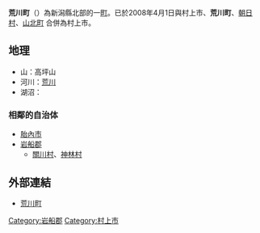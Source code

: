 {{Unreferenced|time=2021-02-14T05:31:42+00:00}}
{{日本町村 (廢除)|
自治體名=荒川|
町村=町|
町村章=|
日文原名=荒川町|
平假名=あらかわまち|
羅馬字拼音=Arakawa-machi|
都道府縣=新潟縣|
支廳=|
郡=岩船郡|
廢除時間=2008年4月1日|
廢除理由=新設合併|
廢除時處置=村上市、'''荒川町'''、[[神林村_(新潟縣)|神林村]]、[[朝日村_(新潟縣)|朝日村]]、[[山北町_(新潟縣)|山北町]] → [[村上市|村上市]]|
現在自治體=村上市|
編號=15582-9|
面積=36.71|
邊界未定=有|
人口=11,225|
統計時間=2005年4月1日|
自治體=[[關川村|關川村]]、[[神林村_(新潟縣)|神林村]]、[[胎內市|胎內市]]|
花=|
樹=[[山茶花|山茶花]]|
鳥=|
其他象徵物=|
其他象徵=|
郵遞區號=959-3133|
所在地=岩船郡荒川町山口444|
電話號碼=254-62-3101|
外部連結=http://www.town.arakawa.niigata.jp/|
經度=|
緯度=|
地圖=[[File:Arakawa_in_Niigata_Prefecture.png|250px]]|
註記=|
}}
'''荒川町'''（{{jpn|j=荒川町|hg=あらかわまち|rm=Arakawa machi|f=y}}）為新潟縣北部的一[[町|町]]。已於2008年4月1日與村上市、'''荒川町'''、[[朝日村_(新潟縣)|朝日村]]、[[山北町_(新潟縣)|山北町]] 合併為村上市。

==地理==
*山：高坪山
*河川：[[荒川_(羽越)|荒川]]
*湖沼：

===相鄰的自治体===
*[[胎內市|胎內市]]
*[[岩船郡|岩船郡]]
**[[關川村|關川村]]、[[神林村_(新潟縣)|神林村]]

==外部連結==
*[https://web.archive.org/web/20070728083458/http://www.town.arakawa.niigata.jp/ 荒川町]

{{新潟縣}}
{{Authority control}}
{{日本地理小作品}}

[[Category:岩船郡|Category:岩船郡]]
[[Category:村上市|Category:村上市]]